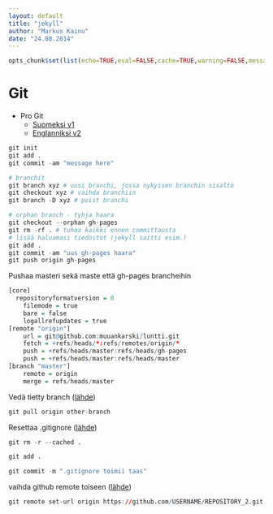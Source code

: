 ```yaml
---
layout: default
title: "jekyll"
author: "Markus Kainu"
date: "24.08.2014"
---
```


```r
opts_chunk$set(list(echo=TRUE,eval=FALSE,cache=TRUE,warning=FALSE,message=FALSE))
```

# Git

- Pro Git
    - [Suomeksi v1](https://git-scm.com/book/fi/v1)
    - [Englanniksi v2](https://git-scm.com/book/en/v2)

```r
git init
git add .
git commit -am "message here"

# branchit
git branch xyz # uusi branchi, jossa nykyisen branchin sisalto
git checkout xyz # vaihda branchiin
git branch -D xyz # poist branchi

# orphan branch - tyhja haara
git checkout --orphan gh-pages
git rm -rf . # tuhoa kaikki ennen committausta
# lisää haluamasi tiedostot (jekyll saitti esim.)
git add .
git commit -am "uus gh-pages haara"
git push origin gh-pages

```



Pushaa masteri sekä maste että gh-pages brancheihin

```r
[core]
  repositoryformatversion = 0
	filemode = true
	bare = false
	logallrefupdates = true
[remote "origin"]
	url = git@github.com:muuankarski/luntti.git
	fetch = +refs/heads/*:refs/remotes/origin/*
	push = +refs/heads/master:refs/heads/gh-pages 
	push = +refs/heads/master:refs/heads/master 
[branch "master"]
	remote = origin
	merge = refs/heads/master

```

Vedä tietty branch ([lähde](http://stackoverflow.com/questions/1709177/git-pull-certain-branch-from-github))

```r
git pull origin other-branch
```


Resettaa .gitignore ([lähde](http://stackoverflow.com/questions/1139762/ignore-files-that-have-already-been-committed-to-a-git-repository))

```r
git rm -r --cached .

git add .

git commit -m ".gitignore toimii taas"
```


vaihda github remote toiseen ([lähde](https://help.github.com/articles/changing-a-remote-s-url/))

```r
git remote set-url origin https://github.com/USERNAME/REPOSITORY_2.git

```

